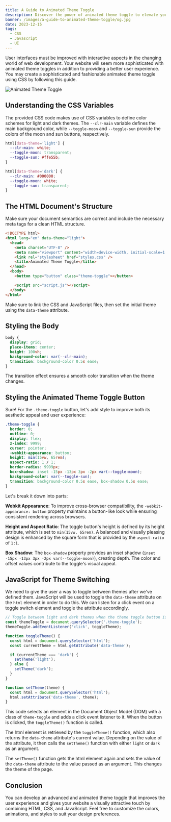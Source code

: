 ```yaml
---
title: A Guide to Animated Theme Toggle
description: Discover the power of animated theme toggle to elevate your website's user experience. Our comprehensive guide walks you through creating stylish toggle with ease. Improve engagement and keep your audience delighted with this essential web design feature.
banner: /images/a-guide-to-animated-theme-toggle/og.jpg
date: 2023-12-15
tags:
  - CSS
  - Javascript
  - UI
---
```


User interfaces must be improved with interactive aspects in the changing world of web development. Your website will seem more sophisticated with animated theme toggles in addition to providing a better user experience. You may create a sophisticated and fashionable animated theme toggle using CSS by following this guide.

<Image
  src="/images/a-guide-to-animated-theme-toggle/toggle.gif"
  alt="Animated Theme Toggle"
/>

## Understanding the CSS Variables

The provided CSS code makes use of CSS variables to define color schemes for light and dark themes. The `--clr-main` variable defines the main background color, while `--toggle-moon` and `--toggle-sun` provide the colors of the moon and sun buttons, respectively.

```CSS
html[data-theme='light'] {
  --clr-main: white;
  --toggle-moon: transparent;
  --toggle-sun: #ffe55b;
}

html[data-theme='dark'] {
  --clr-main: #000000;
  --toggle-moon: white;
  --toggle-sun: transparent;
}
```

## The HTML Document's Structure

Make sure your document semantics are correct and include the necessary meta tags for a clean HTML structure.

```html
<!DOCTYPE html>
<html lang="en" data-theme="light">
  <head>
    <meta charset="UTF-8" />
    <meta name="viewport" content="width=device-width, initial-scale=1.0" />
    <link rel="stylesheet" href="styles.css" />
    <title>Animated Theme Toggle</title>
  </head>
  <body>
    <button type="button" class="theme-toggle"></button>

    <script src="script.js"></script>
  </body>
</html>
```

Make sure to link the CSS and JavaScript files, then set the initial theme using the `data-theme` attribute.

## Styling the Body

```css
body {
  display: grid;
  place-items: center;
  height: 100vh;
  background-color: var(--clr-main);
  transition: background-color 0.5s ease;
}
```

The transition effect ensures a smooth color transition when the theme changes.

## Styling the Animated Theme Toggle Button

Sure! For the `.theme-toggle` button, let's add style to improve both its aesthetic appeal and user experience:

```css
.theme-toggle {
  border: 0;
  outline: 0;
  display: flex;
  z-index: 9999;
  cursor: pointer;
  -webkit-appearance: button;
  height: min(15vw, 65rem);
  aspect-ratio: 1 / 1;
  border-radius: 9999px;
  box-shadow: inset -15px -13px 3px -2px var(--toggle-moon);
  background-color: var(--toggle-sun);
  transition: background-color 0.5s ease, box-shadow 0.5s ease;
}
```

Let's break it down into parts:

**Webkit Appearance**: To improve cross-browser compatibility, the `-webkit-appearance: button` property maintains a button-like look while ensuring consistent rendering across browsers.

**Height and Aspect Ratio**: The toggle button's height is defined by its height attribute, which is set to `min(15vw, 65rem)`. A balanced and visually pleasing design is enhanced by the square form that is provided by the `aspect-ratio` of `1:1`.

**Box Shadow**: The `box-shadow` property provides an inset shadow (`inset -15px -13px 3px -2px var(--toggle-moon)`), creating depth. The color and offset values contribute to the toggle's visual appeal.

## JavaScript for Theme Switching

We need to give the user a way to toggle between themes after we've defined them. JavaScript will be used to toggle the `data-theme` attribute on the `html` element in order to do this. We can listen for a click event on a toggle switch element and toggle the attribute accordingly.

```js
// Toggle between light and dark themes when the theme toggle button is clicked
const themeToggle = document.querySelector('.theme-toggle');
themeToggle.addEventListener('click', toggleTheme);

function toggleTheme() {
  const html = document.querySelector('html');
  const currentTheme = html.getAttribute('data-theme');

  if (currentTheme === 'dark') {
    setTheme('light');
  } else {
    setTheme('dark');
  }
}

function setTheme(theme) {
  const html = document.querySelector('html');
  html.setAttribute('data-theme', theme);
}
```

This code selects an element in the Document Object Model (DOM) with a class of `theme-toggle` and adds a click event listener to it. When the button is clicked, the `toggleTheme()` function is called.

The html element is retrieved by the `toggleTheme()` function, which also returns the `data-theme` attribute's current value. Depending on the value of the attribute, it then calls the `setTheme()` function with either `light` or `dark` as an argument.

The `setTheme()` function gets the html element again and sets the value of the `data-theme` attribute to the value passed as an argument. This changes the theme of the page.

## Conclusion

You can develop an advanced and animated theme toggle that improves the user experience and gives your website a visually attractive touch by combining HTML, CSS, and JavaScript. Feel free to customize the colors, animations, and styles to suit your design preferences.
